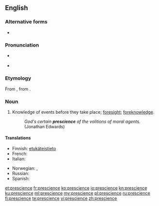 ==English==

===Alternative forms===
* {{l|en|præscience}} {{qualifier|archaic}}

===Pronunciation===
* {{a|RP}} {{IPA|/ˈpɹɛsɪ.əns/|lang=en}}
* {{a|?}} {{IPA|/ˈpɹɛʃɨns/|lang=en}}

===Etymology===
From {{etyl|fr|en}} {{m|fr|prescience|}}, from {{etyl|la|en}} {{m|la|praescientia|}}.

===Noun===
{{en-noun}}

# Knowledge of events before they take place; [[foresight]]; [[foreknowledge]].
#: ''God's certain '''prescience''' of the volitions of moral agents.'' (Jonathan Edwards)

====Translations====
{{trans-top|Knowledge of events before they take place; foresight; foreknowledge}}
* Finnish: [[etukäteinen|etukäteis]][[tieto]]
* French: {{t+|fr|prescience}}
* Italian: {{t|it|preveggenza|f}}
{{trans-mid}}
* Norwegian: {{t|no|klarsyn|n}}, {{t|no|framsyn}}
* Russian: {{t+|ru|предви́дение|n}}
* Spanish: {{t+|es|presciencia|f}}
{{trans-bottom}}

[[et:prescience]]
[[fr:prescience]]
[[ko:prescience]]
[[io:prescience]]
[[kn:prescience]]
[[ku:prescience]]
[[ml:prescience]]
[[my:prescience]]
[[pl:prescience]]
[[ru:prescience]]
[[fi:prescience]]
[[te:prescience]]
[[vi:prescience]]
[[zh:prescience]]